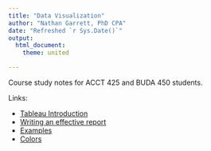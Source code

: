 ```yaml
--- 
title: "Data Visualization"
author: "Nathan Garrett, PhD CPA"
date: "Refreshed `r Sys.Date()`"
output: 
  html_document:
    theme: united

---
```


Course study notes for ACCT 425 and BUDA 450 students.

Links:


* [Tableau Introduction](dv30-tableau.html)
* [Writing an effective report](dv10-effective-reports.html)
* [Examples](dv90-examples.html)
* [Colors](dv50-colors.html)